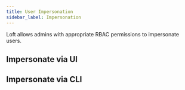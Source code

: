 ```yaml
---
title: User Impersonation
sidebar_label: Impersonation
---
```




Loft allows admins with appropriate RBAC permissions to impersonate users.


## Impersonate via UI
<FragmentImpersonateUI/>

## Impersonate via CLI
<FragmentImpersonateCLI/>